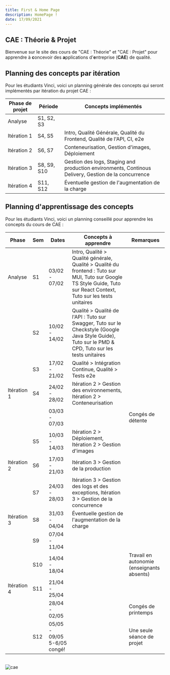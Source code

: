 ```yaml
---
title: First & Home Page
description: HomePage !
date: 17/09/2021
---
```

## CAE : Théorie & Projet

Bienvenue sur le site des cours de "CAE : Théorie" et "CAE : Projet" pour apprendre à **c**oncevoir des **a**pplications d'**e**ntreprise (**CAE**) de qualité.

## Planning des concepts par itération

Pour les étudiants Vinci, voici un planning générale des concepts qui seront implémentés par itération du projet CAE :

| Phase de projet      | Période      | Concepts implémentés                       |
|----------------------|------------|----------------------------------|
| Analyse       | S1, S2, S3 |         |
| Itération 1        | S4, S5 |  Intro, Qualité Générale, Qualité du Frontend, Qualité de l'API, CI, e2e  |
| Itération 2            | S6, S7 | Conteneurisation, Gestion d'images, Déploiement    |
| Itération 3 | S8, S9, S10 | Gestion des logs, Staging and production environments, Continous Delivery, Gestion de la concurrence    |
| Itération 4              | S11, S12 |  Éventuelle gestion de l'augmentation de la charge  |



## Planning d'apprentissage des concepts

Pour les étudiants Vinci, voici un planning conseillé pour apprendre les concepts du cours de CAE :

| Phase | Sem | Dates | Concepts à apprendre | Remarques |
|-------|-----|-------|----------------------|-----------|
| Analyse | S1 | 03/02 - 07/02 | Intro,  Qualité > Qualité générale, Qualité > Qualité du frontend : Tuto sur MUI, Tuto sur Google TS Style Guide, Tuto sur React Context, Tuto sur les tests unitaires |  |
|  | S2 | 10/02 - 14/02 | Qualité > Qualité de l'API : Tuto sur Swagger, Tuto sur le Checkstyle (Google Java Style Guide), Tuto sur le PMD & CPD, Tuto sur les tests unitaires |  |
|  | S3 | 17/02 - 21/02 | Qualité > Intégration Continue, Qualité > Tests e2e |  |
| Itération 1 | S4 | 24/02 - 28/02 | Itération 2 > Gestion des environnements, Itération 2 > Conteneurisation |  |
|  |  | 03/03 - 07/03 |  | Congés de détente |
|  | S5 | 10/03 - 14/03 | Itération 2 > Déploiement, Itération 2 > Gestion d'images |  |
| Itération 2 | S6 | 17/03 - 21/03 | Itération 3 > Gestion de la production |  |
|  | S7 | 24/03 - 28/03 | Itération 3 > Gestion des logs et des exceptions, Itération 3 > Gestion de la concurrence |  |
| Itération 3 | S8 | 31/03 - 04/04 | Éventuelle  gestion de l'augmentation de la charge  |  |
|  | S9 | 07/04 - 11/04 |  |  |
|  | S10 | 14/04 - 18/04 |  | Travail en autonomie (enseignants absents)  |
| Itération 4 | S11 | 21/04 - 25/04 |  |  |
|  |  | 28/04 - 02/05 |  | Congés de printemps |
|  | S12 | 05/05 - 09/05 5-6/05 congé! |  | Une seule séance de projet |


<br/>

<Image src="/cae.png" alt="cae"  />






